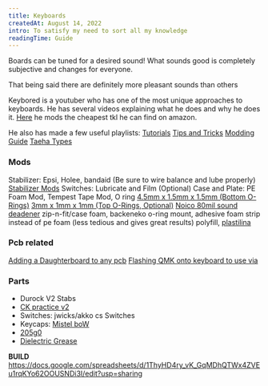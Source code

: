 ```yaml
---
title: Keyboards
createdAt: August 14, 2022
intro: To satisfy my need to sort all my knowledge
readingTime: Guide
---
```


Boards can be tuned for a desired sound! What sounds good is completely subjective and changes for everyone. 

That being said there are definitely more pleasant sounds than others


Keybored is a youtuber who has one of the most unique approaches to keyboards. He has several videos explaining what he does and why he does it.
[Here](https://www.youtube.com/watch?v=zSeC0XQ4EWU&t=349s) he mods the cheapest tkl he can find on amazon.

He also has made a few useful playlists: [Tutorials](https://www.youtube.com/playlist?list=PLA-cMudeR0WkxWmF0_xpOiqGX1L_QPWxm) 
[Tips and Tricks](https://www.youtube.com/watch?v=uuVoOgATLqw&list=PLA-cMudeR0Wkfbb6MnL88oSsdI-sg4hAu)
[Modding Guide](https://www.youtube.com/watch?v=xmyiurli3Zg&t=35s)
[Taeha Types](https://www.youtube.com/watch?v=usNx1_d0HbQ&t=398s)



### Mods

Stabilizer: Epsi, Holee, bandaid (Be sure to wire balance and lube properly)   [Stabilizer Mods](https://www.youtube.com/watch?v=4XCErBcn5lc)
Switches: Lubricate and Film (Optional)
Case and Plate: PE Foam Mod, Tempest Tape Mod, O ring [4.5mm x 1.5mm x 1.5mm (Bottom O-Rings)](https://amzn.to/2QkttZO) [3mm x 1mm x 1mm (Top O-Rings, Optional)](https://amzn.to/3eM2aAX)
[Noico 80mil sound deadener](https://amzn.to/2OSZgjA) zip-n-fit/case foam, backeneko o-ring mount, adhesive foam strip instead of pe foam (less tedious and gives great results)
polyfill, [plastilina](https://amzn.to/3QvChpx)

### Pcb related

[Adding a Daughterboard to any pcb](https://www.youtube.com/watch?v=e0O0fFIrijA)
[Flashing QMK onto keyboard to use via](https://www.youtube.com/watch?v=fuBJbdCFF0Q)


### Parts 

- Durock V2 Stabs
- [CK practice v2](https://cannonkeys.com/products/practice-65-v2-keyboard-kit)
- Switches: jwicks/akko cs Switches
- Keycaps: [Mistel boW](https://www.amazon.com/gp/product/B08FWZCZGD/ref=as_li_tl?ie=UTF8&camp=1789&creative=9325&creativeASIN=B08FWZCZGD&linkCode=as2&tag=keybored-20&linkId=c77059cfbf04d0b41eac167632b08381&th=1)
- [205g0](https://divinikey.com/products/205-grade-0-switch-lubricant)
- [Dielectric Grease](https://www.amazon.com/Permatex-22058-Dielectric-Tune-Up-Grease/dp/B000AL8VD2)



**BUILD**
https://docs.google.com/spreadsheets/d/1ThyHD4ry_vK_GqMDhQTWx4ZVEu1rqKYo62OOUSNDi3I/edit?usp=sharing